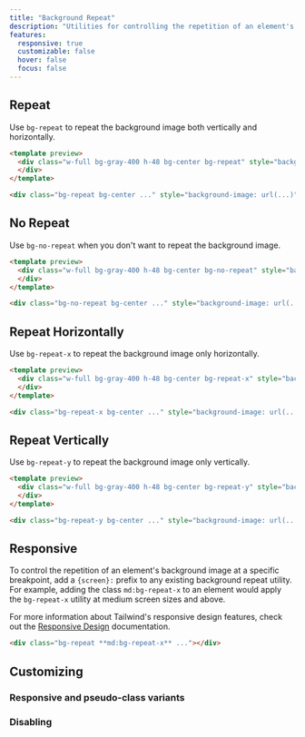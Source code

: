 ```yaml
---
title: "Background Repeat"
description: "Utilities for controlling the repetition of an element's background image."
features:
  responsive: true
  customizable: false
  hover: false
  focus: false
---
```




## Repeat

Use `bg-repeat` to repeat the background image both vertically and horizontally.

```html
<template preview>
  <div class="w-full bg-gray-400 h-48 bg-center bg-repeat" style="background-image:url('https://images.unsplash.com/photo-1459262838948-3e2de6c1ec80?ixlib=rb-1.2.1&ixid=eyJhcHBfaWQiOjEyMDd9&auto=format&fit=crop&w=128&q=80');">
  </div>
</template>

<div class="bg-repeat bg-center ..." style="background-image: url(...)"></div>
```

## No Repeat

Use `bg-no-repeat` when you don't want to repeat the background image.

```html
<template preview>
  <div class="w-full bg-gray-400 h-48 bg-center bg-no-repeat" style="background-image:url('https://images.unsplash.com/photo-1459262838948-3e2de6c1ec80?ixlib=rb-1.2.1&ixid=eyJhcHBfaWQiOjEyMDd9&auto=format&fit=crop&w=128&q=80');">
  </div>
</template>

<div class="bg-no-repeat bg-center ..." style="background-image: url(...)"></div>
```

## Repeat Horizontally

Use `bg-repeat-x` to repeat the background image only horizontally.

```html
<template preview>
  <div class="w-full bg-gray-400 h-48 bg-center bg-repeat-x" style="background-image:url('https://images.unsplash.com/photo-1459262838948-3e2de6c1ec80?ixlib=rb-1.2.1&ixid=eyJhcHBfaWQiOjEyMDd9&auto=format&fit=crop&w=128&q=80');">
  </div>
</template>

<div class="bg-repeat-x bg-center ..." style="background-image: url(...)"></div>
```

## Repeat Vertically

Use `bg-repeat-y` to repeat the background image only vertically.

```html
<template preview>
  <div class="w-full bg-gray-400 h-48 bg-center bg-repeat-y" style="background-image:url('https://images.unsplash.com/photo-1459262838948-3e2de6c1ec80?ixlib=rb-1.2.1&ixid=eyJhcHBfaWQiOjEyMDd9&auto=format&fit=crop&w=128&q=80');">
  </div>
</template>

<div class="bg-repeat-y bg-center ..." style="background-image: url(...)"></div>
```

## Responsive

To control the repetition of an element's background image at a specific breakpoint, add a `{screen}:` prefix to any existing background repeat utility. For example, adding the class `md:bg-repeat-x` to an element would apply the `bg-repeat-x` utility at medium screen sizes and above.

For more information about Tailwind's responsive design features, check out the [Responsive Design](/docs/responsive-design) documentation.

```html
<div class="bg-repeat **md:bg-repeat-x** ..."></div>
```

## Customizing

### Responsive and pseudo-class variants

<Variants plugin="backgroundRepeat" />

### Disabling

<Disabling plugin="backgroundRepeat" />
